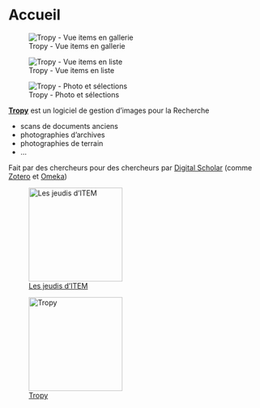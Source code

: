 <style>
    h1:nth-of-type(2){display:none}
</style>

# Accueil {.unnumbered}


:::: {.callout-tip appearance="minimal"}
::: {layout-ncol="3"}
![Tropy - Vue items en gallerie](img/tropy_items-gallerie.png){group="accueil"}

![Tropy - Vue items en liste](img/tropy_items-liste.png){group="accueil"}

![Tropy - Photo et sélections](img/tropy_vue-photo.png "capture d'écran - affichage d'une photo et de ses sélections"){group="accueil"}
:::
::::

[**Tropy**](https://tropy.org) est un logiciel de gestion d'images pour la Recherche 

-   scans de documents anciens
-   photographies d'archives
-   photographies de terrain
-   ...

Fait par des chercheurs pour des chercheurs par [Digital Scholar](https://digitalscholar.org/) (comme [Zotero](https://www.zotero.org/) et [Omeka](https://omeka.org/))


:::: {.callout-note appearance="minimal"}
::: {layout-ncol="2"}
![[Les jeudis d'ITEM](https://item.univ-pau.fr/fr/activites-scientifiques/jeudis-d-item.html)](img/jeudi-ditem-1-1-1038x576-1.jpg "bandeau les jeudis d'ITEM"){height="185"}

![[Tropy](https://tropy.org)](img/tropy-app-icon-1024x1024.png "logo Tropy"){height="185"}
:::
::::